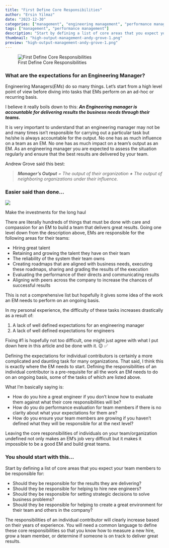 ```yaml
---
title: "First Define Core Responsibilities"
author: "Ersin Yilmaz"
date: "2023-12-30"
categories: ["management", "engineering management", "performance management"]
tags: ["management", "performance management"]
description: "Start by defining a list of core areas that you expect your team members to be responsible for"
thumbnail: "high-output-management-andy-grove-1.png"
preview: "high-output-management-andy-grove-1.png"
---
```


![First Define Core Responsibilities](mountain-image.jpeg)

### What are the expectations for an Engineering Manager?

Engineering Managers(_EMs_) do so many things. Let’s start from a high level point of view before diving into tasks that EMs perform on an ad-hoc or recurring basis.

I believe it really boils down to this: **_An Engineering manager is accountable for delivering results the business needs through their teams._**

It is very important to understand that an engineering manager may not be and many times isn’t responsible for carrying out a particular task but he/she is always accountable for the output. No one has as much influence on a team as an EM. No one has as much impact on a team’s output as an EM. As an engineering manager you are expected to assess the situation regularly and ensure that the best results are delivered by your team.

Andrew Grove said this best:

> **_Manager's Output_** _= The output of their organization_ **_+_** _The output of neighboring organizations under their influence._

### Easier said than done…

![](climbing-mountain.jpeg)

Make the investments for the long haul

There are literally hundreds of things that must be done with care and compassion for an EM to build a team that delivers great results. Going one level down from the description above, EMs are responsible for the following areas for their teams:

-   Hiring great talent
-   Retaining and growing the talent they have on their team
-   The reliability of the system their team owns
-   Creating roadmaps that are aligned with business needs, executing these roadmaps, sharing and grading the results of the execution
-   Evaluating the performance of their directs and communicating results
-   Aligning with peers across the company to increase the chances of successful results

This is not a comprehensive list but hopefully it gives some idea of the work an EM needs to perform on an ongoing basis.

In my personal experience, the difficulty of these tasks increases drastically as a result of:

1.  A lack of well defined expectations for an engineering manager
2.  A lack of well defined expectations for engineers

Fixing #1 is hopefully not too difficult, one might just agree with what I put down here in this article and be done with it. 😉 ✅

Defining the expectations for individual contributors is certainly a more complicated and daunting task for many organizations. That said, I think this is exactly where the EM needs to start. Defining the responsibilities of an individual contributor is a pre-requisite for all the work an EM needs to do on an ongoing basis, some of the tasks of which are listed above.

What I’m basically saying is:

-   How do you hire a great engineer if you don’t know how to evaluate them against what their core responsibilities will be?
-   How do you do performance evaluation for team members if there is no clarity about what your expectations for them are?
-   How do you ensure your team members are growing if you haven’t defined what they will be responsible for at the next level?

Leaving the core responsibilities of individuals on your team/organization undefined not only makes an EM’s job very difficult but it makes it impossible to be a good EM and build great teams.

### You should start with this...

Start by defining a list of core areas that you expect your team members to be responsible for:

-   Should they be responsible for the results they are delivering?
-   Should they be responsible for helping to hire new engineers?
-   Should they be responsible for setting strategic decisions to solve business problems?
-   Should they be responsible for helping to create a great environment for their team and others in the company?

The responsibilities of an individual contributor will clearly increase based on their years of experience. You will need a common language to define these core responsibilities so that you know how to measure a new hire, grow a team member, or determine if someone is on track to deliver great results.